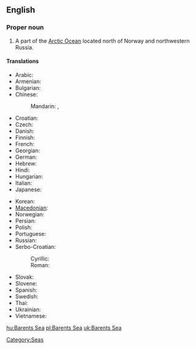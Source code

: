 ==English==
{{wikipedia}}

===Proper noun===
{{en-proper noun}}

# A part of the [[Arctic Ocean]] located north of Norway and northwestern Russia.

====Translations====
{{trans-top|part of the Arctic Ocean}}
* Arabic: {{t|ar|بحر بارنتس|m|tr=baHr baarants}}
* Armenian: {{t-|hy|Բարենցի ծով|tr=Barenc'i çov}}
* Bulgarian: {{t|bg|Баренцово море|n|tr=Bárencovo móre}}
* Chinese:
*: Mandarin: {{t|cmn|巴倫支海|sc=Hani}}, {{t|cmn|巴伦支海|tr=Bālúnzhī hǎi|sc=Hani}}
* Croatian: {{t|hr|Barentsovo more}}
* Czech: {{t-|cs|Barentsovo moře|n}}
* Danish: {{t|da|Barentshavet}}
* Finnish: {{t-|fi|Barentsinmeri}}
* French: {{t|fr|mer de Barents|f}}
* Georgian: {{t|ka|ბარენცის ზღვა|tr=barentsis zḡva|sc=Geor|xs=Georgian}}
* German: {{t+|de|Barentssee|f}}
* Hebrew: {{t|he|ים ברנץ}}
* Hindi: {{t|hi|बेरिंट सागर|tr=bēriṇṭ sāgar|xs=Hindi}}
* Hungarian: {{t+|hu|Barents-tenger}}
* Italian: {{t|it|mare di Barents|m}}
* Japanese: {{t|ja|バレンツ海|tr=Barentsu-kai}}
{{trans-mid}}
* Korean: {{t+|ko|바렌츠 해|tr=Barencheu hae|sc=Hang}}
* [[Macedonian]]: {{t|mk|Баренцово Море|n|tr=Bárencovo Móre}}
* Norwegian: {{t|no|Barentshavet}}
* Persian: {{t|fa|دریای بارنتز}}
* Polish: {{t|pl|Morze Barentsa|n}}
* Portuguese: {{t|pt|mar de Barents|m}}
* Russian: {{t-|ru|Баренцево море|n|tr=Bárencevo móre}}
* Serbo-Croatian:
*: Cyrillic: {{t|sh|Баренцово море|n|sc=Cyrl|xs=Serbo-Croatian}}
*: Roman: {{t|sh|Barentsovo more|n|xs=Serbo-Croatian}}
* Slovak: {{t|sk|Barentsovo more|n}}
* Slovene: {{t|sl|Barentsovo morje|n}}
* Spanish: {{t|es|mar de Barents|m}}
* Swedish: {{t|sv|Barents hav}}
* Thai: {{t|th|ทะเลแบเร็นตส์}}
* Ukrainian: {{t|uk|Баренцове море|n|tr=Bárencove móre|xs=Ukrainian}}
* Vietnamese: {{t|vi|biển Barents|xs=Vietnamese}}
{{trans-bottom}}

[[Category:Seas]]

[[hu:Barents Sea]]
[[pl:Barents Sea]]
[[uk:Barents Sea]]